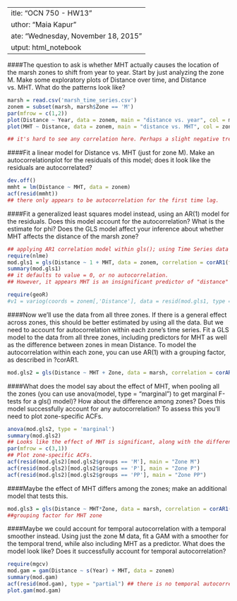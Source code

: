  ---
title: "OCN 750 - HW13"
author: "Maia Kapur"
date: "Wednesday, November 18, 2015"
output: html_notebook
---
####The question to ask is whether MHT actually causes the location of the marsh zones to shift from year to year. Start by just analyzing the zone M. Make some exploratory plots of Distance over time, and Distance vs. MHT. What do the patterns look like?
```r
marsh = read.csv('marsh_time_series.csv')
zonem = subset(marsh, marsh$Zone == 'M')
par(mfrow = c(1,2))
plot(Distance ~ Year, data = zonem, main = "distance vs. year", col = marsh[,"Zone"])
plot(MHT ~ Distance, data = zonem, main = "distance vs. MHT", col = zonem[,"Zone"])

## it's hard to see any correlation here. Perhaps a slight negative trend in both plots (distance over time, mht over distance).
```
####Fit a linear model for Distance vs. MHT (just for zone M). Make an autocorrelationplot for the residuals of this model; does it look like the residuals are autocorrelated?

```r
dev.off()
mmht = lm(Distance ~ MHT, data = zonem)
acf(resid(mmht)) 
## there only appears to be autocorrelation for the first time lag.

```
####Fit a generalized least squares model instead, using an AR(1) model for the residuals. Does this model account for the autocorrelation? What is the estimate for phi? Does the GLS model affect your inference about whether MHT affects the distance of the marsh zone?
```r
## applying AR1 correlation model within gls(); using Time Series data (not Distance)
require(nlme)
mod.gls1 = gls(Distance ~ 1 + MHT, data = zonem, correlation = corAR1(form = ~Year))
summary(mod.gls1)
## it defaults to value = 0, or no autocorrelation.
## However, it appears MHT is an insignificant predictor of "distance" (which is where they're located)

require(geoR)
#v1 = variog(coords = zonem[,'Distance'], data = resid(mod.gls1, type = "normalized")) ## not east, north

```
####Now we'll use the data from all three zones. If there is a general effect across zones, this should be better estimated by using all the data. But we need to account for autocorrelation within each zone's time series. Fit a GLS model to the data from all three zones, including predictors for MHT as well as the difference between zones in mean Distance. To model the autocorrelation within each zone, you can use AR(1) with a grouping factor, as described in ?corAR1. 
```r
mod.gls2 = gls(Distance ~ MHT + Zone, data = marsh, correlation = corAR1(form = ~Year|Zone))
```
####What does the model say about the effect of MHT, when pooling all the zones (you can use  anova(model, type = "marginal") to get marginal F-tests for a gls() model)? How about the difference among zones? Does this model successfully account for any autocorrelation? To assess this you'll need to plot zone-specific ACFs.
```r
anova(mod.gls2, type = 'marginal')
summary(mod.gls2)
## Looks like the effect of MHT is significant, along with the differences among zones.
par(mfrow = c(3,1))
## Plot zone-specific ACFs.
acf(resid(mod.gls2)[mod.gls2$groups == 'M'], main = "Zone M")
acf(resid(mod.gls2)[mod.gls2$groups == 'P'], main = "Zone P")
acf(resid(mod.gls2)[mod.gls2$groups == 'PP'], main = "Zone PP")
```
####Maybe the effect of MHT differs among the zones; make an additional model that tests this.
```r
mod.gls3 = gls(Distance ~ MHT*Zone, data = marsh, correlation = corAR1(form = ~Year|Zone))
##grouping factor for MHT zone
```
####Maybe we could account for temporal autocorrelation with a temporal smoother instead. Using just the zone M data, fit a GAM with a smoother for the temporal trend, while also including MHT as a predictor. What does the model look like?  Does it successfully account for temporal autocorrelation?
```r
require(mgcv)
mod.gam = gam(Distance ~ s(Year) + MHT, data = zonem)
summary(mod.gam)
acf(resid(mod.gam), type = "partial") ## there is no temporal autocorrelation
plot.gam(mod.gam)
```

